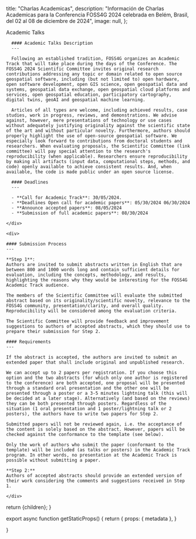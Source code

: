 
  title: "Charlas Academicas",
  description:
    "Información de Charlas Academicas para la Conferencia FOSS4G 2024 celebrada en Belém, Brasil, del 02 al 08 de diciembre de 2024",
  image: null,
};

<Heading bubble>Academic Talks</Heading>

<div className="grid space-y-4 mt-4">
  <div className="grid md:grid-cols-2 gap-4">  
    <div className="">

      #### Academic Talks Description
      ---

      Following an established tradition, FOSS4G organizes an Academic Track that will take place during the days of the Conference. The FOSS4G 2024 Scientific Committee invites original research contributions addressing any topic or domain related to open source geospatial software, including (but not limited to) open hardware, open software development, open GIS science, open geospatial data and systems, geospatial data exchange, open geospatial cloud platforms and services, open geospatial education, participatory cartography, digital twins, geoAI and geospatial machine learning.

      Articles of all types are welcome, including achieved results, case studies, work in progress, reviews, and demonstrations. We advise against, however, mere presentations of technology or use cases without adequately justifying originality against the scientific state of the art and without particular novelty. Furthermore, authors should properly highlight the use of open-source geospatial software. We especially look forward to contributions from doctoral students and researchers. When evaluating proposals, the Scientific Committee (link committee) will pay special attention to the research's reproducibility (when applicable). Researchers ensure reproducibility by making all artifacts (input data, computational steps, methods, and code) openly available to achieve consistent results. And, when available, the code is made public under an open source license.

      #### Deadlines
      ---

      - **Call for Academic Track**: 30/05/2024.
      - **Deadlines Open call for academic papers**: 05/30/2024 06/30/2024
      - **Announce accepted papers**: 08/05/2024
      - **Submission of full academic papers**: 08/30/2024

    </div>

    <div>

    #### Submission Process
    ---

    **Step 1**:
    Authors are invited to submit abstracts written in English that are between 800 and 1000 words long and contain sufficient details for evaluation, including the concepts, methodology, and results, highlighting the reasons why they would be interesting for the FOSS4G Academic Track audience.

    The members of the Scientific Committee will evaluate the submitted abstract based on its originality/scientific novelty, relevance to the FOSS4G community, presentation/clarity, and overall quality. Reproducibility will be considered among the evaluation criteria.

    The Scientific Committee will provide feedback and improvement suggestions to authors of accepted abstracts, which they should use to prepare their submission for Step 2.

    #### Requirements
    ---

    If the abstract is accepted, the authors are invited to submit an extended paper that shall include original and unpublished research.

    We can accept up to 2 papers per registration. If you choose this option and the two abstracts (for which only one author is registered to the conference) are both accepted, one proposal will be presented through a standard oral presentation and the other one will be presented through a poster or a 3-5 minutes lightning talk (this will be decided at a later stage). Alternatively (and based on the reviews) they can be both presented through posters. Regardless of the situation (1 oral presentation and 1 poster/lightning talk or 2 posters), the authors have to write two papers for Step 2.

    Submitted papers will not be reviewed again, i.e. the acceptance of the content is solely based on the abstract. However, papers will be checked against the conformance to the template (see below).

    Only the work of authors who submit the paper (conformant to the template) will be included (as talks or posters) in the Academic Track program. In other words, no presentation at the Academic Track is possible without submitting a paper.

    **Step 2:**
    Authors of accepted abstracts should provide an extended version of their work considering the comments and suggestions received in Step 1.

    </div>

  </div>
</div>

  return <MdxLayout metadata={metadata}>{children}</MdxLayout>;
}

export async function getStaticProps() {
  return {
    props: {
      metadata
    },
  }

}
